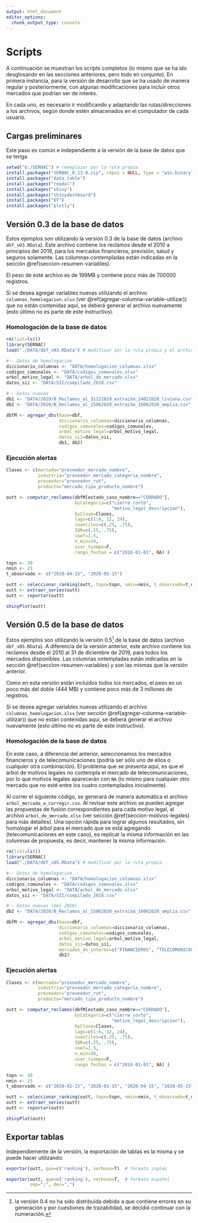 ```yaml
---
output: html_document
editor_options: 
  chunk_output_type: console
---
```

# Scripts {#capitulo-script}
<!-- # Scripts {.tabset .tabset-fade .tabset-pills} -->

A continuación se muestran los scripts completos (lo mismo que se ha ido desglosando en las secciones anteriores, pero todo en conjunto). En primera instancia, para la versión de desarrollo que se ha usado de manera regular y posteriormente, con algunas modificaciones para incluir otros mercados que podrían ser de interés.

En cada uno, es necesario ir modificando y adaptando las rutas/direcciones a los archivos, según donde estén almacenados en el computador de cada usuario.

## Cargas preliminares

Este paso es común e independiente a la versión de la base de datos que se tenga

```r
setwd("G:/SERNAC") # reemplazar por la ruta propia
install.packages("SERNAC_0.13.0.zip", repos = NULL, type = "win.binary")
install.packages("data.table")
install.packages("readxl")
install.packages("shiny")
install.packages("shinydashboard")
install.packages("DT")
install.packages("plotly")
```

## Versión 0.3 de la base de datos {#seccion-script-bd-03}

Estos ejemplos son utilizando la versión 0.3 de la base de datos (archivo `dbf_v03.RData`). Este archivo contiene los reclamos desde el 2010 a principios del 2019, para los mercados financieros, previsión, salud y seguros solamente. Las columnas contempladas están indicadas en la sección \@ref(seccion-resumen-variables).

El peso de este archivo es de 199MB y contiene poco más de 700000 registros.

::: {.rmdimportant .important data-latex="{important}"}
Si se desea agregar variables nuevas utilizando el archivo `columnas_homologacion.xlsx` (ver \@ref(agregar-columna-variable-utilizar)) que no están contenidas aquí, se deberá generar el archivo nuevamente (esto último no es parte de este instructivo).
:::

### Homologación de la base de datos {#seccion-script-homologacion-bd-03}

```r
rm(list=ls())
library(SERNAC)
load("./DATA/dbf_v03.RData") # modificar por la ruta propia y el archivo apropiado

#-- Datos de homologacion
diccionario_columnas <- "DATA/homologacion_columnas.xlsx"
codigos_comunales <- "DATA/codigos_comunales.xlsx"
arbol_motivo_legal <- "DATA/arbol_de_mercado.xlsx"
datos_sii <- "DATA/SII/compilado_2018.csv"

#-- Datos nuevos
db1 <- "DATA/2019/B_Reclamos_al_31122019_extraida_24022020_liviana.csv"
db2 <- "DATA/2020/B_Reclamos_al_15062020_extraida_16062020_amplia.csv"

dbfM <- agregar_dbs(base=dbf, 
                    diccionario_columnas=diccionario_columnas,
                    codigos_comunales=codigos_comunales,
                    arbol_motivo_legal=arbol_motivo_legal,
                    datos_sii=datos_sii,
                    db1, db2)
```


### Ejecución alertas {#seccion-script-alertas-bd-03}

```r
Clases <- c(mercado="proveedor_mercado_nombre",
            industria="proveedor_mercado_categoria_nombre",
            proveedor="proveedor_rut",
            producto="mercado_tipo_producto_nombre")

outt <- computar_reclamos(dbfM[estado_caso_nombre=="CERRADO"],
                          byCategoria=c("cierre_corto", 
                                        "motivo_legal_descripcion"),
                          byClase=Clases,
                          lags=c(1:6, 12, 24), 
                          cuantiles=c(.25, .75),
                          IQR=c(.25, .75),
                          coef=1.5,
                          n_min=50,
                          usar_tiempo=F,
                          rango_fechas = c("2016-01-01", NA) )

topn <- 30
nmin <- 15
t_observado <- c("2020-04-15", "2020-05-15")

outt <- seleccionar_ranking(outt, topn=topn, nmin=nmin, t_observado=t_observado, tipo='N')
outt <- extraer_series(outt)
outt <- reportar(outt)

shinyPlot(outt)
```



## Versión 0.5 de la base de datos {#seccion-script-bd-05}

Estos ejemplos son utilizando la versión 0.5^[la versión 0.4 no ha sido distribuida debido a que contiene errores en su generación y por cuestiones de trazabilidad, se decidió continuar con la numeración.] de la base de datos (archivo `dbf_v05.RData`). A diferencia de la versión anterior, este archivo contiene los reclamos desde el 2010 al 31 de diciembre de 2019, para todos los mercados disponibles. Las columnas ontempladas están indicadas en la sección \@ref(seccion-resumen-variables) y son las mismas que la versión anterior.

Como en esta versión están incluídos todos los mercados, el peso es un poco más del doble (444 MB) y contiene poco más de 3 millones de registros.

::: {.rmdimportant .important data-latex="{important}"}
Si se desea agregar variables nuevas utilizando el archivo `columnas_homologacion.xlsx` (ver sección \@ref(agregar-columna-variable-utilizar)) que no están contenidas aquí, se deberá generar el archivo nuevamente (esto último no es parte de este instructivo).
:::

### Homologación de la base de datos {#seccion-script-homologacion-bd-05}

En este caso, a diferencia del anterior, seleccionamos los mercados financieros y de telecomunicaciones (podría ser sólo uno de ellos o cualquier otra combinación). El problema que se presenta aquí, es que el árbol de motivos legales no contempla el mercado de telecomunicaciones, por lo que motivos legales aparecerán con `NA` (lo mismo para cualquier otro mercado que no esté entre los cuatro contemplados inicialmente).

Al correr el siguiente código, se generará de manera automática el archivo `arbol_mercado_a_corregir.csv`. Al revisar este archivo se pueden agregar las propuestas de fusión correspondientes para cada motivo legal, al archivo `arbol_de_mercado.xlsx` (ver sección \@ref(seccion-motivos-legales) para más detalles). Una opción rápida para lograr algunos resultados, sin homologar el árbol para el mercado que se está agregando (telecomunicaciones en este caso), es replicar la misma información en las columnas de propuesta, es decir, mantener la misma información.

```r
rm(list=ls())
library(SERNAC)
load("./DATA/dbf_v05.RData") # modificar por la ruta propia

#-- Datos de homologacion
diccionario_columnas <- "DATA/homologacion_columnas.xlsx"
codigos_comunales <- "DATA/codigos_comunales.xlsx"
arbol_motivo_legal <- "DATA/arbol_de_mercado.xlsx"
datos_sii <- "DATA/SII/compilado_2018.csv"

#-- Datos nuevos (del 2020)
db2 <- "DATA/2020/B_Reclamos_al_15062020_extraida_16062020_amplia.csv"

dbfM <- agregar_dbs(base=dbf, 
                    diccionario_columnas=diccionario_columnas,
                    codigos_comunales=codigos_comunales,
                    arbol_motivo_legal=arbol_motivo_legal,
                    datos_sii=datos_sii,
                    mercados_de_interes=c("FINANCIEROS", "TELECOMUNICACIONES"),
                    db2)
```


### Ejecución alertas {#seccion-script-alertas-bd-05}

```r
Clases <- c(mercado="proveedor_mercado_nombre",
            industria="proveedor_mercado_categoria_nombre",
            proveedor="proveedor_rut",
            producto="mercado_tipo_producto_nombre")

outt <- computar_reclamos(dbfM[estado_caso_nombre=="CERRADO"],
                          byCategoria=c("cierre_corto", 
                                        "motivo_legal_descripcion"),
                          byClase=Clases,
                          lags=c(1:6, 12, 24), 
                          cuantiles=c(.25, .75),
                          IQR=c(.25, .75),
                          coef=1.5,
                          n_min=50,
                          usar_tiempo=F,
                          rango_fechas = c("2016-01-01", NA) )

topn <- 30
nmin <- 15
t_observado <- c("2020-02-15", "2020-03-15", "2020-04-15", "2020-05-15")

outt <- seleccionar_ranking(outt, topn=topn, nmin=nmin, t_observado=t_observado, tipo='N')
outt <- extraer_series(outt)
outt <- reportar(outt)

shinyPlot(outt)
```



## Exportar tablas

Independiemente de la versión, la exportación de tablas es la misma y se puede hacer utilizando:

```r
exportar(outt, que=c('ranking'), verbose=T)  # formato inglés

exportar(outt, que=c('ranking'), verbose=T,  # formato español
         sep=";", dec=",")
```
